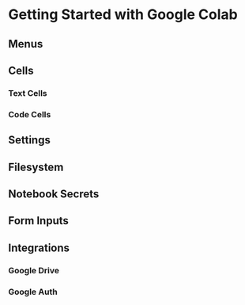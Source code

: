 # Getting Started with Google Colab

## Menus



## Cells

### Text Cells

### Code Cells




## Settings

## Filesystem

## Notebook Secrets

## Form Inputs




## Integrations

### Google Drive


### Google Auth
